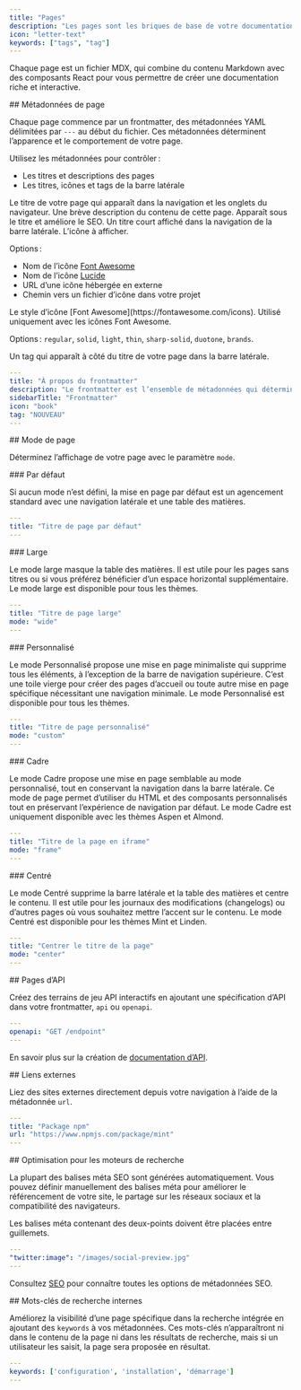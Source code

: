 ```yaml
---
title: "Pages"
description: "Les pages sont les briques de base de votre documentation"
icon: "letter-text"
keywords: ["tags", "tag"]
---
```


Chaque page est un fichier MDX, qui combine du contenu Markdown avec des composants React pour vous permettre de créer une documentation riche et interactive.

<div id="page-metadata">
  ## Métadonnées de page
</div>

Chaque page commence par un frontmatter, des métadonnées YAML délimitées par `---` au début du fichier. Ces métadonnées déterminent l’apparence et le comportement de votre page.

Utilisez les métadonnées pour contrôler :

* Les titres et descriptions des pages
* Les titres, icônes et tags de la barre latérale

<ResponseField name="title" type="string" required>
  Le titre de votre page qui apparaît dans la navigation et les onglets du navigateur.
</ResponseField>

<ResponseField name="description" type="string">
  Une brève description du contenu de cette page. Apparaît sous le titre et améliore le SEO.
</ResponseField>

<ResponseField name="sidebarTitle" type="string">
  Un titre court affiché dans la navigation de la barre latérale.
</ResponseField>

<ResponseField name="icon" type="string">
  L’icône à afficher.

  Options :

  * Nom de l’icône [Font Awesome](https://fontawesome.com/icons)
  * Nom de l’icône [Lucide](https://lucide.dev/icons)
  * URL d’une icône hébergée en externe
  * Chemin vers un fichier d’icône dans votre projet
</ResponseField>

<ResponseField name="iconType" type="string">
  Le style d’icône [Font Awesome](https://fontawesome.com/icons). Utilisé uniquement avec les icônes Font Awesome.

  Options : `regular`, `solid`, `light`, `thin`, `sharp-solid`, `duotone`, `brands`.
</ResponseField>

<ResponseField name="tag" type="string">
  Un tag qui apparaît à côté du titre de votre page dans la barre latérale.
</ResponseField>

```yaml Exemple d’enveloppe de frontmatter YAML
---
title: "À propos du frontmatter"
description: "Le frontmatter est l’ensemble de métadonnées qui détermine l’apparence et le comportement de votre page"
sidebarTitle: "Frontmatter"
icon: "book"
tag: "NOUVEAU"
---
```

<div id="page-mode">
  ## Mode de page
</div>

Déterminez l’affichage de votre page avec le paramètre `mode`.

<div id="default">
  ### Par défaut
</div>

Si aucun mode n’est défini, la mise en page par défaut est un agencement standard avec une navigation latérale et une table des matières.

```yaml
---
title: "Titre de page par défaut"
---
```

<div id="wide">
  ### Large
</div>

Le mode large masque la table des matières. Il est utile pour les pages sans titres ou si vous préférez bénéficier d’un espace horizontal supplémentaire. Le mode large est disponible pour tous les thèmes.

```yaml
---
title: "Titre de page large"
mode: "wide"
---
```

<div id="custom">
  ### Personnalisé
</div>

Le mode Personnalisé propose une mise en page minimaliste qui supprime tous les éléments, à l’exception de la barre de navigation supérieure. C’est une toile vierge pour créer des pages d’accueil ou toute autre mise en page spécifique nécessitant une navigation minimale. Le mode Personnalisé est disponible pour tous les thèmes.

```yaml
---
title: "Titre de page personnalisé"
mode: "custom"
---
```

<div id="frame">
  ### Cadre
</div>

Le mode Cadre propose une mise en page semblable au mode personnalisé, tout en conservant la navigation dans la barre latérale. Ce mode de page permet d’utiliser du HTML et des composants personnalisés tout en préservant l’expérience de navigation par défaut. Le mode Cadre est uniquement disponible avec les thèmes Aspen et Almond.

```yaml
---
title: "Titre de la page en iframe"
mode: "frame"
---
```

<div id="center">
  ### Centré
</div>

Le mode Centré supprime la barre latérale et la table des matières et centre le contenu. Il est utile pour les journaux des modifications (changelogs) ou d’autres pages où vous souhaitez mettre l’accent sur le contenu. Le mode Centré est disponible pour les thèmes Mint et Linden.

```yaml
---
title: "Centrer le titre de la page"
mode: "center"
---
```

<div id="api-pages">
  ## Pages d’API
</div>

Créez des terrains de jeu API interactifs en ajoutant une spécification d’API dans votre frontmatter, `api` ou `openapi`.

```yaml
---
openapi: "GET /endpoint"
---
```

En savoir plus sur la création de [documentation d’API](/fr/fr/api-playground/overview).

<div id="external-links">
  ## Liens externes
</div>

Liez des sites externes directement depuis votre navigation à l’aide de la métadonnée `url`.

```yaml
---
title: "Package npm"
url: "https://www.npmjs.com/package/mint"
---
```

<div id="search-engine-optimization">
  ## Optimisation pour les moteurs de recherche
</div>

La plupart des balises méta SEO sont générées automatiquement. Vous pouvez définir manuellement des balises méta pour améliorer le référencement de votre site, le partage sur les réseaux sociaux et la compatibilité des navigateurs.

<Note>
  Les balises méta contenant des deux-points doivent être placées entre guillemets.
</Note>

```yaml
---
"twitter:image": "/images/social-preview.jpg"
---
```

Consultez [SEO](/fr/fr/settings/seo) pour connaître toutes les options de métadonnées SEO.

<div id="internal-search-keywords">
  ## Mots-clés de recherche internes
</div>

Améliorez la visibilité d’une page spécifique dans la recherche intégrée en ajoutant des `keywords` à vos métadonnées. Ces mots-clés n’apparaîtront ni dans le contenu de la page ni dans les résultats de recherche, mais si un utilisateur les saisit, la page sera proposée en résultat.

```yaml
---
keywords: ['configuration', 'installation', 'démarrage']
---
```